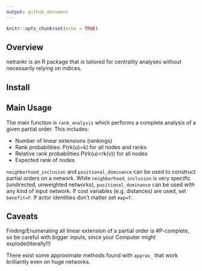 ```yaml
---
output: github_document
---
```


```r
knitr::opts_chunk$set(echo = TRUE)
```

## Overview

netrankr is an R package that is tailored for centrality analyses without necessarily relying on indices.

## Install

## Main Usage

The main function is `rank_analysis` which performs a complete analysis of a given partial order. This includes:

* Number of linear extensions (rankings)
* Rank probabilities: P(rk(u)=k) for all nodes and ranks
* Relative rank probabilities P(rk(u)<rk(v)) for all nodes
* Expected rank of nodes

`neighborhood_inclusion` and `positional_dominance` can be used to construct partial orders on a network. While `neighborhood_inclusion` is very specific (undirected, unweighted networks), `positional_dominance` can be used with any kind of input network. If cost variables (e.g. distances) are used, set  `benefit=F`. If actor identities don't matter set `map=T`.

## Caveats

Finding/Enumerating all linear extension of a partial order is #P-complete, so be careful with bigger inputs, since your Computer might explode(literally!!)

There exist some approximate methods found with `approx_` that work brilliantly even on huge networks.
